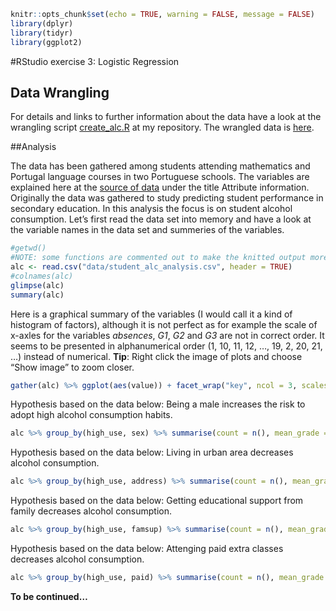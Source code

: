 <!-- 
---
title: "RStudio exercise 3: Logistic Regression"
author: "Hans Hellén"
date: "Wed Nov 22 23:14:59 2017"
output: html_document
---
-->

```r
knitr::opts_chunk$set(echo = TRUE, warning = FALSE, message = FALSE)
library(dplyr)
library(tidyr)
library(ggplot2)
```

#RStudio exercise 3: Logistic Regression

## Data Wrangling
For details and links to further information about the data have a look at the wrangling script [create_alc.R](https://github.com/daphnia/IODS-project/blob/master/data/create_alc.R) at my repository. The wrangled data is [here](https://github.com/daphnia/IODS-project/blob/master/data/student_alc_analysis.csv).

##Analysis

The data has been gathered among students attending mathematics and Portugal language courses in two Portuguese schools. The variables are explained here at the [source of data](https://archive.ics.uci.edu/ml/datasets/Student+Performance) under the title Attribute information. Originally the data was gathered to study predicting student performance in secondary education. In this analysis the focus is on student alcohol consumption. Let's first read the data set into memory and have a look at the variable names in the data set and summeries of the variables. 
```r
#getwd()
#NOTE: some functions are commented out to make the knitted output more simple.
alc <- read.csv("data/student_alc_analysis.csv", header = TRUE)
#colnames(alc)
glimpse(alc)
summary(alc)
```
Here is a graphical summary of the variables (I would call it a kind of histogram of factors), although it is not perfect as for example the scale of x-axles for the variables *absences*, *G1*, *G2* and *G3* are not in correct order. It seems to be presented in alphanumerical order (1, 10, 11, 12, ..., 19, 2, 20, 21, ...) instead of numerical. **Tip**: Right click the image of plots and choose "Show image" to zoom closer.  
```r
gather(alc) %>% ggplot(aes(value)) + facet_wrap("key", ncol = 3, scales = "free") + geom_bar()
```

Hypothesis based on the data below: Being a male increases the risk to adopt high alcohol consumption habits.
```r
alc %>% group_by(high_use, sex) %>% summarise(count = n(), mean_grade = mean(G3))
```
Hypothesis based on the data below: Living in urban area decreases alcohol consumption.
```r
alc %>% group_by(high_use, address) %>% summarise(count = n(), mean_grade = mean(G3))
```
Hypothesis based on the data below: Getting educational support from family decreases alcohol consumption.
```r
alc %>% group_by(high_use, famsup) %>% summarise(count = n(), mean_grade = mean(G3))
```
Hypothesis based on the data below: Attenging paid extra classes decreases alcohol consumption.
```r
alc %>% group_by(high_use, paid) %>% summarise(count = n(), mean_grade = mean(G3))
```

**To be continued...**